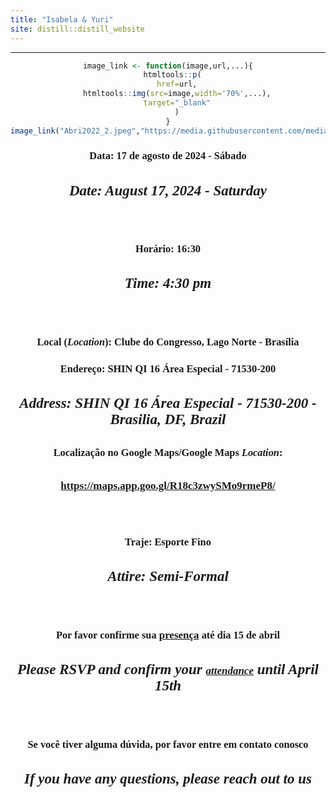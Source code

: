 ```yaml
---
title: "Isabela & Yuri"
site: distill::distill_website
---
```


<style type="text/css">
.slick-initialized .slick-slide {
    padding: 0;
}
</style>

<style type="text/css">
h1{
font-family: Taviraj;
}
</style>

<style type="text/css">
h2{
font-family: Taviraj;
}
</style>

<style type="text/css">
h3{
text-align: center;
font-family: Taviraj;
}
</style>

<style type="text/css">
h4{
font-family: Taviraj;
text-align: center;
font-size: 23px;
}
</style>


<style type="text/css">
a{
font-size: 17px;
font-family: Taviraj;
}
</style>

<style type="text/css">
.navbar-fixed-top{
position: absolute;
z-index: 2;
}
</style>

<style type="text/css">
  .navbar-brand {
    min-height: auto;
    content:url("https://media.githubusercontent.com/media/isabela-yuri/isabela-yuri.github.io/main/sakura_complete_2.png");
    width:100%; /*width of your image*/
    max-width: 100%;
    margin-top: -5%;
    top: 0px;
   height:auto; /*height of your image*/
   padding = 0;
  }
}
</style>

<style type="text/css">
   .title{
   font-size: 0px !important;
}
</style>

<style type="text/css">
   .my_text{
   text-align: center;
   font-family: Taviraj;
}
</style>

<style type="text/css">
   img{
   padding: 3px;
   display:inline-block;
   position: relative;
   top: 0px;
}
</style>

<style type="text/css">
   .center {
  display: block;
  margin-left: auto;
  margin-right: auto;
  margin-top: auto;
}
</style>

<style type="text/css">
   .navbar .navbar-default  .navbar-fixed-top {
  min-height: auto;
  bottom: 0;
}
</style>

----




<div style="width: 100%;  position:relative; z-index: 1">
<center class="center">
```r
image_link <- function(image,url,...){
  htmltools::p(
    href=url,
    htmltools::img(src=image,width='70%',...),
    target="_blank"
    )
}
image_link("Abri2022_2.jpeg","https://media.githubusercontent.com/media/isabela-yuri/isabela-yuri.github.io/main/6bc7410d1d5c571c49960a66fb96a54a856e3fb3/fotos/Abri2022.jpeg")
```

### Data: 17 de agosto de 2024 - Sábado
#### *Date: August 17, 2024 - Saturday*
</div>

</br>

### Horário: 16:30
#### *Time: 4:30 pm*

</br>

### Local (*Location*): Clube do Congresso, Lago Norte - Brasília
### Endereço: SHIN QI 16 Área Especial -  71530-200
#### *Address: SHIN QI 16 Área Especial - 71530-200 - Brasilia, DF, Brazil*
### Localização no Google Maps/Google Maps *Location*:

#### [https://maps.app.goo.gl/R18c3zwySMo9rmeP8/](https://maps.app.goo.gl/R18c3zwySMo9rmeP8/){target="_blank"}


</br>

### Traje: Esporte Fino
#### *Attire: Semi-Formal*

</br>

### Por favor confirme sua [presença](https://isabela-yuri.github.io/6bc7410d1d5c571c49960a66fb96a54a856e3fb3/presenca.html) até dia 15 de abril


#### *Please RSVP and confirm your [attendance](https://isabela-yuri.github.io/6bc7410d1d5c571c49960a66fb96a54a856e3fb3/presenca.html) until April 15th*

</br>

### Se você tiver alguma dúvida, por favor entre em contato conosco
#### *If you have any questions, please reach out to us*


</center>
</div>